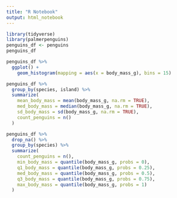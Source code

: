 ```yaml
---
title: "R Notebook"
output: html_notebook
---
```




```r
library(tidyverse)
library(palmerpenguins)
penguins_df <- penguins
penguins_df
```

```r
penguins_df %>%
  ggplot() +
    geom_histogram(mapping = aes(x = body_mass_g), bins = 15)
```

```r
penguins_df %>%
  group_by(species, island) %>%
  summarize(
    mean_body_mass = mean(body_mass_g, na.rm = TRUE),
    med_body_mass = median(body_mass_g, na.rm = TRUE),
    sd_body_mass = sd(body_mass_g, na.rm = TRUE),
    count_penguins = n()
  )
```

```r
penguins_df %>%
  drop_na() %>%
  group_by(species) %>%
  summarize(
    count_penguins = n(),
    min_body_mass = quantile(body_mass_g, probs = 0),
    q1_body_mass = quantile(body_mass_g, probs = 0.25),
    med_body_mass = quantile(body_mass_g, probs = 0.5),
    q3_body_mass = quantile(body_mass_g, probs = 0.75),
    max_body_mass = quantile(body_mass_g, probs = 1)
  )
```




